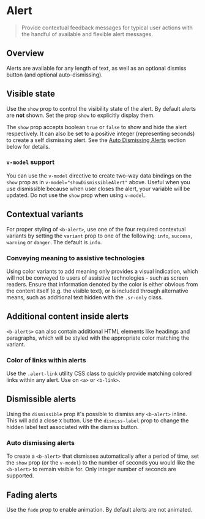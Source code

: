 


<Meta of={Alert} />

# Alert

> Provide contextual feedback messages for typical user actions with the handful of available and
> flexible alert messages.

## Overview

Alerts are available for any length of text, as well as an optional dismiss button (and optional
auto-dismissing).

<Canvas of={Alert.Overview} />

## Visible state

Use the `show` prop to control the visibility state of the alert. By default alerts are **not**
shown. Set the prop `show` to explicitly display them.

The `show` prop accepts boolean `true` or `false` to show and hide the alert respectively. It can
also be set to a positive integer (representing seconds) to create a self dismissing alert. See the
[Auto Dismissing Alerts](#auto-dismissing-alerts) section below for details.

### `v-model` support

You can use the `v-model` directive to create two-way data bindings on the `show` prop as in
`v-model="showDismissibleAlert"` above. Useful when you use dismissible because when user closes the
alert, your variable will be updated. Do not use the `show` prop when using `v-model`.

## Contextual variants

For proper styling of `<b-alert>`, use one of the four required contextual variants by setting the
`variant` prop to one of the following: `info`, `success`, `warning` or `danger`. The default is
`info`.

<Canvas of={Alert.ContextualVariants} />

### Conveying meaning to assistive technologies

Using color variants to add meaning only provides a visual indication, which will not be conveyed to
users of assistive technologies - such as screen readers. Ensure that information denoted by the
color is either obvious from the content itself (e.g. the visible text), or is included through
alternative means, such as additional text hidden with the `.sr-only` class.

## Additional content inside alerts

`<b-alerts>` can also contain additional HTML elements like headings and paragraphs, which will be
styled with the appropriate color matching the variant.

<Canvas of={Alert.AdditionalContent} />

### Color of links within alerts

Use the `.alert-link` utility CSS class to quickly provide matching colored links within any alert.
Use on `<a>` or `<b-link>`.

<Canvas of={Alert.AlertLinks} />

## Dismissible alerts

Using the `dismissible` prop it's possible to dismiss any `<b-alert>` inline. This will add a close
`X` button. Use the `dismiss-label` prop to change the hidden label text associated with the dismiss
button.

<Canvas of={Alert.AlertDismissible} />

### Auto dismissing alerts

To create a `<b-alert>` that dismisses automatically after a period of time, set the `show` prop (or
the `v-model`) to the number of seconds you would like the `<b-alert>` to remain visible for. Only
integer number of seconds are supported.

<Canvas of={Alert.AutoDismissible} />

## Fading alerts

Use the `fade` prop to enable animation. By default alerts are not animated.

<Canvas of={Alert.FadingAlerts} />

